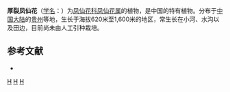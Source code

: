 {{Speciesbox 
| taxon = Impatiens crassiloba
| authority = Hook. f.
}}

'''厚裂凤仙花'''（[[学名|学名]]：{{lang|la|''Impatiens crassiloba''}}）为[[凤仙花科|凤仙花科]][[凤仙花属|凤仙花属]]的植物，是中国的特有植物。分布于[[中国大陆|中国大陆]]的[[贵州|贵州]]等地，生长于海拔620米至1,600米的地区，常生长在小河、水沟以及田边，目前尚未由人工引种栽培。

== 参考文献 ==
<div class="references-small">
* {{cite web| url =http://www.bioinfo.cn/db05/KmzwSpecies.php?action=view&id=1024| title =厚裂凤仙花| work =《中国高等植物数据库全库》| publisher =中国科学院微生物研究所| author =昆明植物研究所| accessdate =2009-02-22| deadurl =yes| archiveurl =https://web.archive.org/web/20160305052759/http://www.bioinfo.cn/db05/KmzwSpecies.php?action=view&id=1024| archivedate =2016-03-05}}
</div>
{{Taxonbar|from=Q15225280}}

[[Category:凤仙花属|H]]
[[Category:中國特有植物|H]]
[[Category:贵州植物|H]]
